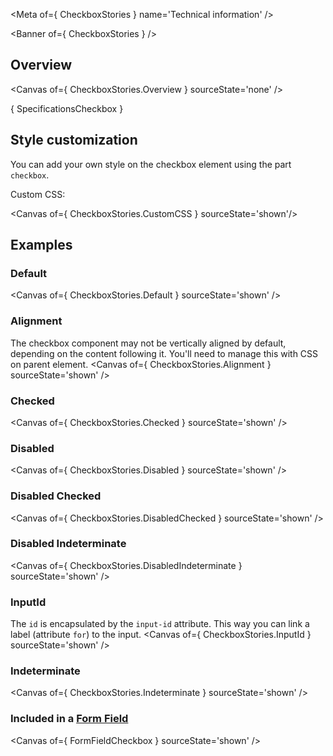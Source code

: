 
<Meta of={ CheckboxStories } name='Technical information' />

<Banner of={ CheckboxStories } />

## Overview

<Canvas of={ CheckboxStories.Overview } sourceState='none' />

<Markdown>{ SpecificationsCheckbox }</Markdown>

## Style customization

You can add your own style on the checkbox element using the part `checkbox`.

Custom CSS:

<Canvas of={ CheckboxStories.CustomCSS } sourceState='shown'/>

## Examples

### Default

<Canvas of={ CheckboxStories.Default } sourceState='shown' />

### Alignment
The checkbox component may not be vertically aligned by default, depending on the content following it.
You'll need to manage this with CSS on parent element.
<Canvas of={ CheckboxStories.Alignment } sourceState='shown' />

### Checked
<Canvas of={ CheckboxStories.Checked } sourceState='shown' />

### Disabled
<Canvas of={ CheckboxStories.Disabled } sourceState='shown' />

### Disabled Checked
<Canvas of={ CheckboxStories.DisabledChecked } sourceState='shown' />

### Disabled Indeterminate
<Canvas of={ CheckboxStories.DisabledIndeterminate } sourceState='shown' />

### InputId
The `id` is encapsulated by the `input-id` attribute. This way you can link a label (attribute `for`) to the input.
<Canvas of={ CheckboxStories.InputId } sourceState='shown' />

### Indeterminate
<Canvas of={ CheckboxStories.Indeterminate } sourceState='shown' />

### Included in a [**Form Field**](?path=/docs/ods-components-form-elements-form-field--technical-information)
<Canvas of={ FormFieldCheckbox } sourceState='shown' />
